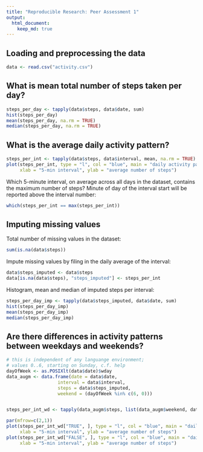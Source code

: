 ```yaml
---
title: "Reproducible Research: Peer Assessment 1"
output: 
  html_document:
    keep_md: true
---
```



## Loading and preprocessing the data

```r
data <- read.csv("activity.csv")
```

## What is mean total number of steps taken per day?

```r
steps_per_day <- tapply(data$steps, data$date, sum)
hist(steps_per_day)
mean(steps_per_day, na.rm = TRUE)
median(steps_per_day, na.rm = TRUE)
```


## What is the average daily activity pattern?

```r
steps_per_int <- tapply(data$steps, data$interval, mean, na.rm = TRUE)
plot(steps_per_int, type = "l", col = "blue", main = "daily activity pattern",
     xlab = "5-min interval", ylab = "average number of steps")
```

Which 5-minute interval, on average across all days in the dataset, contains the maximum number of steps? Minute of day of the interval start will be reported above the interval number:

```r
which(steps_per_int == max(steps_per_int))
```


## Imputing missing values

Total number of missing values in the dataset:
```r
sum(is.na(data$steps))
```

Impute missing values by filing in the daily average of the interval:

```r
data$steps_imputed <- data$steps
data[is.na(data$steps), "steps_imputed"] <- steps_per_int
```

Histogram, mean and median of imputed steps per interval:

```r
steps_per_day_imp <- tapply(data$steps_imputed, data$date, sum)
hist(steps_per_day_imp)
mean(steps_per_day_imp)
median(steps_per_day_imp)
```


## Are there differences in activity patterns between weekdays and weekends?

```r
# this is independent of any languange environment;
# values 0..6, starting on Sunday, c.f. help
dayOfWeek <- as.POSIXlt(data$date)$wday
data_augm <- data.frame(date = data$date,
                   interval = data$interval,
                   steps = data$steps_imputed,
                   weekend = (dayOfWeek %in% c(6, 0)))


steps_per_int_wd <- tapply(data_augm$steps, list(data_augm$weekend, data_augm$interval), mean, na.rm = TRUE)

par(mfrow=c(2,1))
plot(steps_per_int_wd["TRUE", ], type = "l", col = "blue", main = "daily activity pattern: weekend",
     xlab = "5-min interval", ylab = "average number of steps")
plot(steps_per_int_wd["FALSE", ], type = "l", col = "blue", main = "daily activity pattern: workday",
     xlab = "5-min interval", ylab = "average number of steps")
```